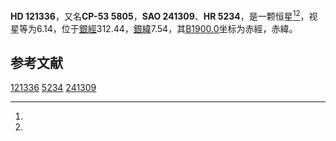 {{Starbox begin
| name = HD 121336
}}
{{Starbox observe
| epoch = [[J2000.0|J2000.0]]
| constell = {{星座名待查}}<ref name=SIMBAD>{{cite web
 | url=http://simbad.u-strasbg.fr/simbad/sim-id?Ident=HR+5234
 | title =Pulsating variable Star
 | publisher=Centre de Données astronomiques de Strasbourg
 | work=SIMBAD
 | accessdate=2012-07-13}}</ref><ref name=DATA>{{cite web
 | url=http://vizier.u-strasbg.fr/viz-bin/VizieR-5?-out.add=.&-source=5050&-corr=PK=HR&-out.max=9999&HR=5234
 | title=VizieR Detailed Page
 | accessdate=2012-07-13
 | archive-date=2016-03-04
 | archive-url=https://web.archive.org/web/20160304234034/http://vizier.u-strasbg.fr/viz-bin/VizieR-5?-out.add=.&-source=5050&-corr=PK=HR&-out.max=9999&HR=5234
 | dead-url=no
 }}</ref>
| 星官 = 
| ra = {{RA|13|56|19.8}}<ref name=SIMBAD /><ref name=DATA />
| dec = {{DEC|-54|7|55}}<ref name=SIMBAD /><ref name=DATA />
| appmag_v = 6.14<ref name=SIMBAD /><ref name=DATA />
}}
{{Starbox character
| class = A1V<ref name=SIMBAD /><ref name=DATA />
| b-v = 0.07<ref name=SIMBAD /><ref name=DATA />
| u-b = 0.03<ref name=SIMBAD /><ref name=DATA />
| r-i = <ref name=SIMBAD /><ref name=DATA />
| variable = 
}}
{{Starbox astrometry
| radial_v = 0.03
| prop_mo_ra = 13
| parallax = 0.012
| p_error =
}}
{{Starbox catalog
| names =CP-53 5805，[[SAO星表|SAO]] 241309，[[HD星表|HD]] 121336，[[HR星表|HR]] 5234}}
{{Starbox reference |Simbad=HR+5234}}
{{Starbox end}}

'''HD 121336'''，又名'''CP-53 5805'''，'''SAO 241309'''、'''HR 5234'''，是一颗恒星<ref name=SIMBAD /><ref name=DATA />，视星等为6.14，位于[[銀道座標系|銀經]]312.44，[[銀道座標系|銀緯]]7.54，其[[B1900.0|B1900.0]]坐标为赤經{{RA|13|49|46.1}}，赤緯{{DEC|-53|7.54|28}}。

== 参考文献 ==
{{reflist}}

{{star-stub}}

[[Category:HD和HDE天體|121336]]
[[Category:HR天體|5234]]
[[Category:SAO天體|241309]]